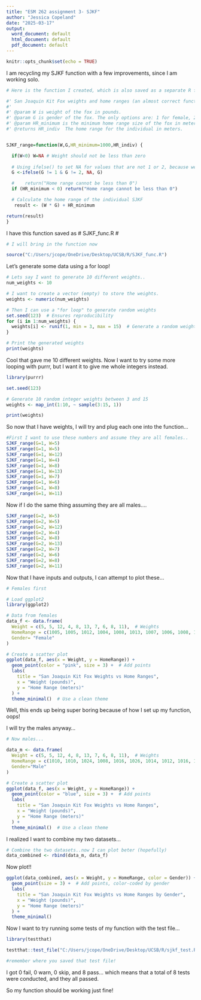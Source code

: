 ---
title: "ESM 262 assignment 3- SJKF"
author: "Jessica Copeland"
date: "2025-03-17"
output:
  word_document: default
  html_document: default
  pdf_document: default
---

```{r setup, include=FALSE}
knitr::opts_chunk$set(echo = TRUE)
```

I am recycling my SJKF function with a few improvements, since I am working solo. 

```{r}
# Here is the function I created, which is also saved as a separate R file. 

#' San Joaquin Kit Fox weights and home ranges (an almost correct function)
#'
#' @param W is weight of the fox in pounds. 
#' @param G is gender of the fox. The only options are: 1 for female, 2 for male
#' @param HR_minimum is the minimum home range size of the fox in meters, in this case always 1000. #
#' @returns HR_indiv  The home range for the individual in meters. 


SJKF_range=function(W,G,HR_minimum=1000,HR_indiv) {

  if(W<0) W=NA # Weight should not be less than zero
  
  # Using ifelse() to set NA for values that are not 1 or 2, because we can only have 1 and 2 to specify the genders of the animals. 
  G <-ifelse(G != 1 & G != 2, NA, G)

  #    return("Home range cannot be less than 0")
  if (HR_minimum < 0) return("Home range cannot be less than 0")

  # Calculate the home range of the individual SJKF 
   result <- (W * G) + HR_minimum

return(result)
}

```

 I have this function saved as  # SJKF_func.R #
 
```{r}
# I will bring in the function now

source("C:/Users/jcope/OneDrive/Desktop/UCSB/R/SJKF_func.R")
```
 Let's generate some data using a for loop! 
 
```{r}
# Lets say I want to generate 10 different weights.. 
num_weights <- 10

# I want to create a vector (empty) to store the weights. 
weights <- numeric(num_weights)

# Then I can use a "for loop" to generate random weights
set.seed(123)  # Ensures reproducibility
for (i in 1:num_weights) {
  weights[i] <- runif(1, min = 3, max = 15)  # Generate a random weight
}

# Print the generated weights
print(weights)
```
 Cool that gave me 10 different weights. 
 Now I want to try some more looping with purrr, but I want it to give me whole integers instead. 
```{r}
library(purrr)

set.seed(123)

# Generate 10 random integer weights between 3 and 15
weights <- map_int(1:10, ~ sample(3:15, 1))

print(weights)
```
 
 
 So now that I have weights, I will try and plug each one into the function...
```{r}
#First I want to use these numbers and assume they are all females..
SJKF_range(G=1, W=5)
SJKF_range(G=1, W=5)
SJKF_range(G=1, W=12)
SJKF_range(G=1, W=4)
SJKF_range(G=1, W=8)
SJKF_range(G=1, W=13)
SJKF_range(G=1, W=7)
SJKF_range(G=1, W=6)
SJKF_range(G=1, W=8)
SJKF_range(G=1, W=11)

```
 Now if I do the same thing assuming they are all males.... 
 
```{r}
SJKF_range(G=2, W=5)
SJKF_range(G=2, W=5)
SJKF_range(G=2, W=12)
SJKF_range(G=2, W=4)
SJKF_range(G=2, W=8)
SJKF_range(G=2, W=13)
SJKF_range(G=2, W=7)
SJKF_range(G=2, W=6)
SJKF_range(G=2, W=8)
SJKF_range(G=2, W=11)
```
 
Now that I have inputs and outputs, I can attempt to plot these... 

```{r}
# Females first

# Load ggplot2
library(ggplot2)

# Data from females
data_f <- data.frame(
  Weight = c(5, 5, 12, 4, 8, 13, 7, 6, 8, 11),  # Weights
  HomeRange = c(1005, 1005, 1012, 1004, 1008, 1013, 1007, 1006, 1008, 1011),  # Corresponding home ranges
  Gender= "Female"
)

# Create a scatter plot
ggplot(data_f, aes(x = Weight, y = HomeRange)) +
  geom_point(color = "pink", size = 3) +  # Add points
  labs(
    title = "San Joaquin Kit Fox Weights vs Home Ranges",
    x = "Weight (pounds)",
    y = "Home Range (meters)"
  ) +
  theme_minimal()  # Use a clean theme
```
Well, this ends up being super boring because of how I set up my function, oops! 

I will try the males anyway... 

 
```{r}
# Now males... 

data_m <- data.frame(
  Weight = c(5, 5, 12, 4, 8, 13, 7, 6, 8, 11),  # Weights
  HomeRange = c(1010, 1010, 1024, 1008, 1016, 1026, 1014, 1012, 1016, 1022), # Corresponding home ranges
  Gender="Male"
)

# Create a scatter plot
ggplot(data_f, aes(x = Weight, y = HomeRange)) +
  geom_point(color = "blue", size = 3) +  # Add points
  labs(
    title = "San Joaquin Kit Fox Weights vs Home Ranges",
    x = "Weight (pounds)",
    y = "Home Range (meters)"
  ) +
  theme_minimal()  # Use a clean theme
```
I realized I want to combine my two datasets...

```{r}
# Combine the two datasets..now I can plot beter (hopefully)
data_combined <- rbind(data_m, data_f)
```

 
Now plot!! 

```{r}
ggplot(data_combined, aes(x = Weight, y = HomeRange, color = Gender)) +
  geom_point(size = 3) +  # Add points, color-coded by gender
  labs(
    title = "San Joaquin Kit Fox Weights vs Home Ranges by Gender",
    x = "Weight (pounds)",
    y = "Home Range (meters)"
  ) +
  theme_minimal()
```

 Now I want to try running some tests of my function with the test file...
 
```{r}

library(testthat)

testthat::test_file("C:/Users/jcope/OneDrive/Desktop/UCSB/R/sjkf_test.R")

#remember where you saved that test file!
```
 I got 0 fail, 0 warn, 0 skip, and 8 pass... which means that a total of 8 tests were conducted, and they all passed. 
 
 So my function should be working just fine! 
 